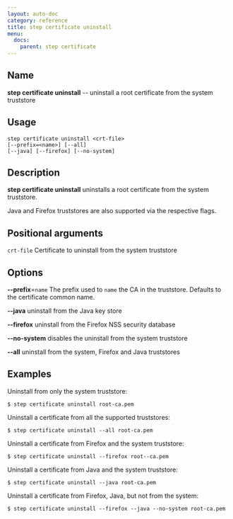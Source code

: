 ```yaml
---
layout: auto-doc
category: reference
title: step certificate uninstall
menu:
  docs:
    parent: step certificate
---
```


## Name
**step certificate uninstall** -- uninstall a root certificate from the system truststore

## Usage

```raw
step certificate uninstall <crt-file>
[--prefix=<name>] [--all]
[--java] [--firefox] [--no-system]
```

## Description

**step certificate uninstall** uninstalls a root certificate from the system
truststore.

Java and Firefox truststores are also supported via the respective flags.

## Positional arguments

`crt-file`
Certificate to uninstall from the system truststore

## Options


**--prefix**=`name`
The prefix used to `name` the CA in the truststore. Defaults to the
certificate common name.

**--java**
uninstall from the Java key store

**--firefox**
uninstall from the Firefox NSS security database

**--no-system**
disables the uninstall from the system truststore

**--all**
uninstall from the system, Firefox and Java truststores

## Examples

Uninstall from only the system truststore:
```shell
$ step certificate uninstall root-ca.pem
```

Uninstall a certificate from all the supported truststores:
```shell
$ step certificate uninstall --all root-ca.pem
```

Uninstall a certificate from Firefox and the system truststore:
```shell
$ step certificate uninstall --firefox root--ca.pem
```

Uninstall a certificate from Java and the system truststore:
```shell
$ step certificate uninstall --java root-ca.pem
```

Uninstall a certificate from Firefox, Java, but not from the system:
```shell
$ step certificate uninstall --firefox --java --no-system root-ca.pem
```

